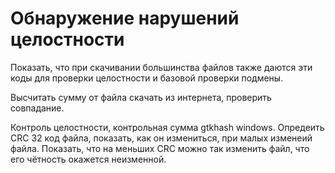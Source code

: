# Обнаружение нарушений целостности

Показать, что при скачивании большинства файлов также даются эти коды для проверки целостности и базовой проверки подмены.

Высчитать сумму от файла скачать из интернета, проверить совпадание.

Контроль целостности, контрольная сумма gtkhash windows. Опредеить CRC 32 код файла, показать, как он измениться, при малых изменеий файла. Показать, что на меньших CRC можно так изменить файл, что его чётность окажется неизменной.